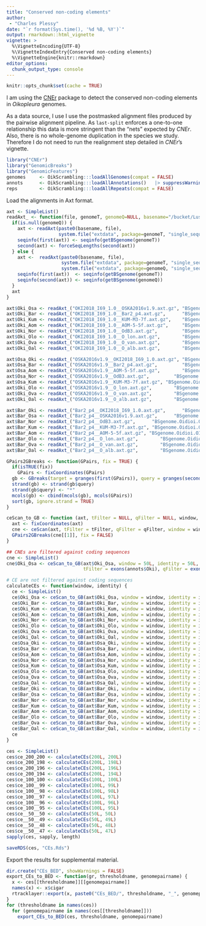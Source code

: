```yaml
---
title: "Conserved non-coding elements"
author: 
 - "Charles Plessy"
date: "`r format(Sys.time(), '%d %B, %Y')`"
output: rmarkdown::html_vignette
vignette: >
  %\VignetteEncoding{UTF-8}
  %\VignetteIndexEntry{Conserved non-coding elements}
  %\VignetteEngine{knitr::rmarkdown}
editor_options: 
  chunk_output_type: console
---
```


```r
knitr::opts_chunk$set(cache = TRUE)
```

I am using the [CNEr](https://bioconductor.org/packages/release/bioc/html/CNEr.html)
package to detect the conserved non-coding elements in _Oikopleura_ genomes.

As a data source, I use I use the postmasked alignment files produced by the
pairwise alignment pipeline.  As `last-split` enforces a one-to-one relationship
this data is more stringent than the "nets" expected by _CNEr_.  Also, there
is no whole-genome duplication in the species we study.  Therefore I do not need
to run the realignment step detailed in _CNEr_'s vignette.

```r
library("CNEr")
library("GenomicBreaks")
library("GenomicFeatures")
genomes     <- OikScrambling:::loadAllGenomes(compat = FALSE)
annots      <- OikScrambling:::loadAllAnnotations()   |> suppressWarnings()
reps        <- OikScrambling:::loadAllRepeats(compat = FALSE)
```

Load the alignments in Axt format.

```r
axt <- SimpleList()
readAxt_ <- function(file, genomeT, genomeQ=NULL, basename="/bucket/LuscombeU/common/Breakpoints/Alignments/Oidioi_pairwise_v3/") {
  if(is.null(genomeQ)) {
    axt <- readAxt(paste0(basename, file),
                   system.file("extdata", package=genomeT, "single_sequences.2bit"))
    seqinfo(first(axt)) <- seqinfo(getBSgenome(genomeT))
    second(axt) <- forceSeqLengths(second(axt))
  } else {
    axt <-  readAxt(paste0(basename, file),
                    system.file("extdata", package=genomeT, "single_sequences.2bit"),
                    system.file("extdata", package=genomeQ, "single_sequences.2bit"))
    seqinfo(first(axt))  <- seqinfo(getBSgenome(genomeT))
    seqinfo(second(axt)) <- seqinfo(getBSgenome(genomeQ))
  }
  axt
}

axt$Oki_Osa <- readAxt_("OKI2018_I69_1.0__OSKA2016v1.9.axt.gz", "BSgenome.Oidioi.OIST.OKI2018.I69", "BSgenome.Oidioi.OIST.OSKA2016v1.9")
axt$Oki_Bar <- readAxt_("OKI2018_I69_1.0__Bar2_p4.axt.gz",      "BSgenome.Oidioi.OIST.OKI2018.I69", "BSgenome.Oidioi.OIST.Bar2.p4")
axt$Oki_Kum <- readAxt_("OKI2018_I69_1.0__KUM-M3-7f.axt.gz",    "BSgenome.Oidioi.OIST.OKI2018.I69", "BSgenome.Oidioi.OIST.KUM.M3.7f")
axt$Oki_Aom <- readAxt_("OKI2018_I69_1.0__AOM-5-5f.axt.gz",     "BSgenome.Oidioi.OIST.OKI2018.I69", "BSgenome.Oidioi.OIST.AOM.5.5f")
axt$Oki_Nor <- readAxt_("OKI2018_I69_1.0__OdB3.axt.gz",         "BSgenome.Oidioi.OIST.OKI2018.I69", "BSgenome.Oidioi.genoscope.OdB3")
axt$Oki_Olo <- readAxt_("OKI2018_I69_1.0__O_lon.axt.gz",        "BSgenome.Oidioi.OIST.OKI2018.I69")
axt$Oki_Ova <- readAxt_("OKI2018_I69_1.0__O_van.axt.gz",        "BSgenome.Oidioi.OIST.OKI2018.I69")
axt$Oki_Oal <- readAxt_("OKI2018_I69_1.0__O_alb.axt.gz",        "BSgenome.Oidioi.OIST.OKI2018.I69")

axt$Osa_Oki <- readAxt_("OSKA2016v1.9__OKI2018_I69_1.0.axt.gz", "BSgenome.Oidioi.OIST.OSKA2016v1.9", "BSgenome.Oidioi.OIST.OKI2018.I69")
axt$Osa_Bar <- readAxt_("OSKA2016v1.9__Bar2_p4.axt.gz",         "BSgenome.Oidioi.OIST.OSKA2016v1.9", "BSgenome.Oidioi.OIST.Bar2.p4")
axt$Osa_Aom <- readAxt_("OSKA2016v1.9__AOM-5-5f.axt.gz",        "BSgenome.Oidioi.OIST.OSKA2016v1.9", "BSgenome.Oidioi.OIST.AOM.5.5f")
axt$Osa_Nor <- readAxt_("OSKA2016v1.9__OdB3.axt.gz",         "BSgenome.Oidioi.OIST.OSKA2016v1.9", "BSgenome.Oidioi.genoscope.OdB3")
axt$Osa_Kum <- readAxt_("OSKA2016v1.9__KUM-M3-7f.axt.gz", "BSgenome.Oidioi.OIST.OSKA2016v1.9", "BSgenome.Oidioi.OIST.KUM.M3.7f")
axt$Oki_Olo <- readAxt_("OSKA2016v1.9__O_lon.axt.gz",        "BSgenome.Oidioi.OIST.OSKA2016v1.9")
axt$Oki_Ova <- readAxt_("OSKA2016v1.9__O_van.axt.gz",        "BSgenome.Oidioi.OIST.OSKA2016v1.9")
axt$Oki_Oal <- readAxt_("OSKA2016v1.9__O_alb.axt.gz",        "BSgenome.Oidioi.OIST.OSKA2016v1.9")

axt$Bar_Oki <- readAxt_("Bar2_p4__OKI2018_I69_1.0.axt.gz",      "BSgenome.Oidioi.OIST.Bar2.p4",      "BSgenome.Oidioi.OIST.OKI2018.I69")
axt$Bar_Osa <- readAxt_("Bar2_p4__OSKA2016v1.9.axt.gz",      "BSgenome.Oidioi.OIST.Bar2.p4",      "BSgenome.Oidioi.OIST.OSKA2016v1.9")
axt$Bar_Nor <- readAxt_("Bar2_p4__OdB3.axt.gz",      "BSgenome.Oidioi.OIST.Bar2.p4",      "BSgenome.Oidioi.genoscope.OdB3")
axt$Bar_Kum <- readAxt_("Bar2_p4__KUM-M3-7f.axt.gz", "BSgenome.Oidioi.OIST.Bar2.p4", "BSgenome.Oidioi.OIST.KUM.M3.7f")
axt$Bar_Aom <- readAxt_("Bar2_p4__AOM-5-5f.axt.gz", "BSgenome.Oidioi.OIST.Bar2.p4", "BSgenome.Oidioi.OIST.AOM.5.5f")
axt$Bar_Olo <- readAxt_("Bar2_p4__O_lon.axt.gz",        "BSgenome.Oidioi.OIST.Bar2.p4")
axt$Bar_Ova <- readAxt_("Bar2_p4__O_van.axt.gz",        "BSgenome.Oidioi.OIST.Bar2.p4")
axt$Bar_Oal <- readAxt_("Bar2_p4__O_alb.axt.gz",        "BSgenome.Oidioi.OIST.Bar2.p4")

```

```r
GPairs2GBreaks <- function(GPairs, fix = TRUE) {
  if(isTRUE(fix))
    GPairs <- fixCoordinates(GPairs)
  gb <- GBreaks(target = granges(first(GPairs)), query = granges(second(GPairs)))
  strand(gb) <- strand(gb$query)
  strand(gb$query) <- "*"
  mcols(gb) <- cbind(mcols(gb), mcols(GPairs))
  sort(gb, ignore.strand = TRUE)
}

ceScan_to_GB <- function (axt, tFilter = NULL, qFilter = NULL, window, identity) {
  axt <- fixCoordinates(axt)
  cne <- ceScan(axt, tFilter = tFilter, qFilter = qFilter, window = window, identity = identity)
  GPairs2GBreaks(cne[[1]], fix = FALSE)
}

## CNEs are filtered against coding sequences
cne <- SimpleList()
cne$Oki_Osa <- ceScan_to_GB(axt$Oki_Osa, window = 50L, identity = 50L,
                            tFilter = exons(annots$Oki), qFilter = exons(annots$Osa))

# CE are not filtered against coding sequences
calculateCEs <- function(window, identity) {
  ce <- SimpleList()
  ce$Oki_Osa <- ceScan_to_GB(axt$Oki_Osa, window = window, identity = identity)
  ce$Oki_Bar <- ceScan_to_GB(axt$Oki_Bar, window = window, identity = identity)
  ce$Oki_Kum <- ceScan_to_GB(axt$Oki_Kum, window = window, identity = identity)
  ce$Oki_Aom <- ceScan_to_GB(axt$Oki_Aom, window = window, identity = identity)
  ce$Oki_Nor <- ceScan_to_GB(axt$Oki_Nor, window = window, identity = identity)
  ce$Oki_Olo <- ceScan_to_GB(axt$Oki_Olo, window = window, identity = identity)
  ce$Oki_Ova <- ceScan_to_GB(axt$Oki_Ova, window = window, identity = identity)
  ce$Oki_Oal <- ceScan_to_GB(axt$Oki_Oal, window = window, identity = identity)
  ce$Osa_Oki <- ceScan_to_GB(axt$Osa_Oki, window = window, identity = identity)
  ce$Osa_Bar <- ceScan_to_GB(axt$Osa_Bar, window = window, identity = identity)
  ce$Osa_Aom <- ceScan_to_GB(axt$Osa_Aom, window = window, identity = identity)
  ce$Osa_Nor <- ceScan_to_GB(axt$Osa_Nor, window = window, identity = identity)
  ce$Osa_Kum <- ceScan_to_GB(axt$Osa_Kum, window = window, identity = identity)
  ce$Osa_Olo <- ceScan_to_GB(axt$Osa_Olo, window = window, identity = identity)
  ce$Osa_Ova <- ceScan_to_GB(axt$Osa_Ova, window = window, identity = identity)
  ce$Osa_Oal <- ceScan_to_GB(axt$Osa_Oal, window = window, identity = identity)
  ce$Bar_Oki <- ceScan_to_GB(axt$Bar_Oki, window = window, identity = identity)
  ce$Bar_Osa <- ceScan_to_GB(axt$Bar_Osa, window = window, identity = identity)
  ce$Bar_Nor <- ceScan_to_GB(axt$Bar_Nor, window = window, identity = identity)
  ce$Bar_Kum <- ceScan_to_GB(axt$Bar_Kum, window = window, identity = identity)
  ce$Bar_Aom <- ceScan_to_GB(axt$Bar_Aom, window = window, identity = identity)
  ce$Bar_Olo <- ceScan_to_GB(axt$Bar_Olo, window = window, identity = identity)
  ce$Bar_Ova <- ceScan_to_GB(axt$Bar_Ova, window = window, identity = identity)
  ce$Bar_Oal <- ceScan_to_GB(axt$Bar_Oal, window = window, identity = identity)
  ce
}

ces <- SimpleList()
ces$ce_200_200 <- calculateCEs(200L, 200L)
ces$ce_200_198 <- calculateCEs(200L, 198L)
ces$ce_200_196 <- calculateCEs(200L, 196L)
ces$ce_200_194 <- calculateCEs(200L, 194L)
ces$ce_100_100 <- calculateCEs(100L, 100L)
ces$ce_100__99 <- calculateCEs(100L, 99L)
ces$ce_100__98 <- calculateCEs(100L, 98L)
ces$ce_100__97 <- calculateCEs(100L, 97L)
ces$ce_100__96 <- calculateCEs(100L, 96L)
ces$ce_100__95 <- calculateCEs(100L, 95L)
ces$ce__50__50 <- calculateCEs(50L, 50L)
ces$ce__50__49 <- calculateCEs(50L, 49L)
ces$ce__50__48 <- calculateCEs(50L, 48L)
ces$ce__50__47 <- calculateCEs(50L, 47L)
sapply(ces, sapply, length)

saveRDS(ces, "CEs.Rds")
```

Export the results for supplemental material.

```r
dir.create("CEs_BED", showWarnings = FALSE)
export_CEs_to_BED <- function(gr, thresholdname, genomepairname) {
  x <- ces[[thresholdname]][[genomepairname]]
  names(x) <- x$cigar
  rtracklayer::export(x, paste0("CEs_BED/", thresholdname, "_", genomepairname, ".bed"))
}
for (thresholdname in names(ces))
  for (genomepairname in names(ces[[thresholdname]]))
    export_CEs_to_BED(ces, thresholdname, genomepairname)
```
